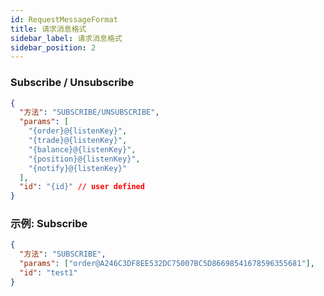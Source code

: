 ```yaml
---
id: RequestMessageFormat
title: 请求消息格式
sidebar_label: 请求消息格式
sidebar_position: 2
---
```


### Subscribe / Unsubscribe

```json title="Subscribe/Unsubscribe"
{
  "方法": "SUBSCRIBE/UNSUBSCRIBE",
  "params": [
    "{order}@{listenKey}",
    "{trade}@{listenKey}",
    "{balance}@{listenKey}",
    "{position}@{listenKey}",
    "{notify}@{listenKey}"
  ],
  "id": "{id}" // user defined
}
```

### 示例: Subscribe

```json title="Subscribe 示例"
{
  "方法": "SUBSCRIBE",
  "params": ["order@A246C3DF8EE532DC75007BC5D86698541678596355681"],
  "id": "test1"
}
```
